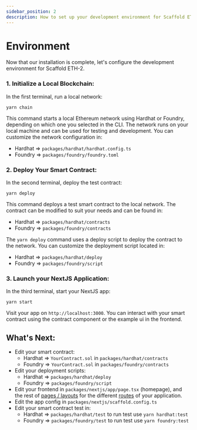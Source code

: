 ```yaml
---
sidebar_position: 2
description: How to set up your development environment for Scaffold ETH-2.
---
```


# Environment

Now that our installation is complete, let's configure the development environment for Scaffold ETH-2.

### 1. **Initialize a Local Blockchain**:

In the first terminal, run a local network:

```
yarn chain
```

This command starts a local Ethereum network using Hardhat or Foundry, depending on which one you selected in the CLI. The network runs on your local machine and can be used for testing and development. You can customize the network configuration in:

- Hardhat => `packages/hardhat/hardhat.config.ts`
- Foundry => `packages/foundry/foundry.toml`

### 2. **Deploy Your Smart Contract**:

In the second terminal, deploy the test contract:

```
yarn deploy
```

This command deploys a test smart contract to the local network. The contract can be modified to suit your needs and can be found in:

- Hardhat => `packages/hardhat/contracts`
- Foundry => `packages/foundry/contracts`

The `yarn deploy` command uses a deploy script to deploy the contract to the network. You can customize the deployment script located in:

- Hardhat => `packages/hardhat/deploy`
- Foundry => `packages/foundry/script`

### 3. **Launch your NextJS Application**:

In the third terminal, start your NextJS app:

```
yarn start
```

Visit your app on `http://localhost:3000`. You can interact with your smart contract using the contract component or the example ui in the frontend.

## What's Next:

- Edit your smart contract:
  - Hardhat => `YourContract.sol` in `packages/hardhat/contracts`
  - Foundry => `YourContract.sol` in `packages/foundry/contracts`
- Edit your deployment scripts:
  - Hardhat => `packages/hardhat/deploy`
  - Foundry => `packages/foundry/script`
- Edit your frontend in `packages/nextjs/app/page.tsx` (homepage), and the rest of [pages / layouts](https://nextjs.org/docs/app/building-your-application/routing/pages-and-layouts) for the different [routes](https://nextjs.org/docs/app/building-your-application/routing/defining-routes) of your application.
- Edit the app config in `packages/nextjs/scaffold.config.ts`
- Edit your smart contract test in:
  - Hardhat => `packages/hardhat/test` to run test use `yarn hardhat:test`
  - Foundry => `packages/foundry/test` to run test use `yarn foundry:test`
